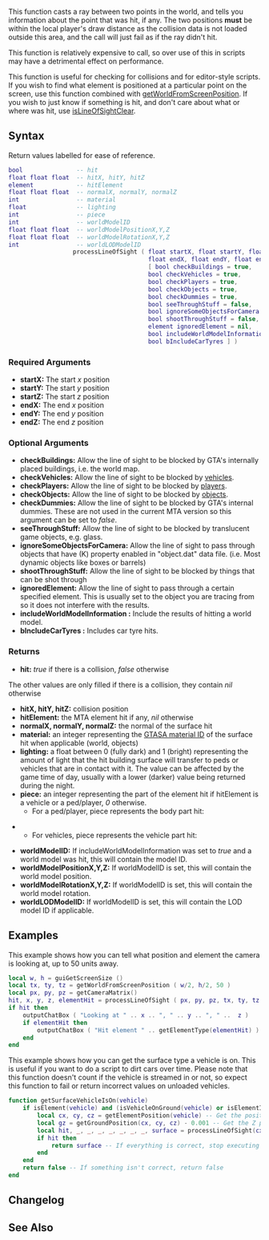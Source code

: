 {{Client function}}

This function casts a ray between two points in the world, and tells you information about the point that was hit, if any. The two positions '''must''' be within the local player's draw distance as the collision data is not loaded outside this area, and the call will just fail as if the ray didn't hit.

This function is relatively expensive to call, so over use of this in scripts may have a detrimental effect on performance.

This function is useful for checking for collisions and for editor-style scripts. If you wish to find what element is positioned at a particular point on the screen, use this function combined with [[/getWorldFromScreenPosition.md|getWorldFromScreenPosition]]. If you wish to just know if something is hit, and don't care about what or where was hit, use [[/isLineOfSightClear.md|isLineOfSightClear]].

==Syntax== 
Return values labelled for ease of reference.
<syntaxhighlight lang="lua">
bool               -- hit
float float float  -- hitX, hitY, hitZ
element            -- hitElement
float float float  -- normalX, normalY, normalZ
int                -- material
float              -- lighting
int                -- piece
int                -- worldModelID
float float float  -- worldModelPositionX,Y,Z
float float float  -- worldModelRotationX,Y,Z
int                -- worldLODModelID
                  processLineOfSight ( float startX, float startY, float startZ, 
                                       float endX, float endY, float endZ, 
                                       [ bool checkBuildings = true, 
                                       bool checkVehicles = true, 
                                       bool checkPlayers = true, 
                                       bool checkObjects = true, 
                                       bool checkDummies = true, 
                                       bool seeThroughStuff = false, 
                                       bool ignoreSomeObjectsForCamera = false, 
                                       bool shootThroughStuff = false, 
                                       element ignoredElement = nil,
                                       bool includeWorldModelInformation = false,
                                       bool bIncludeCarTyres ] )
</syntaxhighlight> 

===Required Arguments=== 
*'''startX:''' The start ''x'' position
*'''startY:''' The start ''y'' position
*'''startZ:''' The start ''z'' position
*'''endX:''' The end ''x'' position
*'''endY:''' The end ''y'' position
*'''endZ:''' The end ''z'' position

===Optional Arguments=== 
{{OptionalArg}} 
*'''checkBuildings:''' Allow the line of sight to be blocked by GTA's internally placed buildings, i.e. the world map.
*'''checkVehicles:''' Allow the line of sight to be blocked by [[/Vehicle.md|vehicles]].
*'''checkPlayers:''' Allow the line of sight to be blocked by [[/Player.md|players]].
*'''checkObjects:''' Allow the line of sight to be blocked by [[/Object.md|objects]].
*'''checkDummies:''' Allow the line of sight to be blocked by GTA's internal dummies.  These are not used in the current MTA version so this argument can be set to ''false''.
*'''seeThroughStuff:''' Allow the line of sight to be blocked by translucent game objects, e.g. glass.
*'''ignoreSomeObjectsForCamera:''' Allow the line of sight to pass through objects that have (K) property enabled in "object.dat" data file. (i.e. Most dynamic objects like boxes or barrels)
*'''shootThroughStuff:''' Allow the line of sight to be blocked by things that can be shot through
*'''ignoredElement:''' Allow the line of sight to pass through a certain specified element. This is usually set to the object you are tracing from so it does not interfere with the results.
*'''includeWorldModelInformation :''' Include the results of hitting a world model.
*'''bIncludeCarTyres :''' Includes car tyre hits.

===Returns===
*'''hit:''' ''true'' if there is a collision, ''false'' otherwise
The other values are only filled if there is a collision, they contain ''nil'' otherwise
*'''hitX, hitY, hitZ:''' collision position
*'''hitElement:''' the MTA element hit if any, ''nil'' otherwise
*'''normalX, normalY, normalZ:''' the normal of the surface hit
*'''material:''' an integer representing the [[/Material_IDs.md|GTASA material ID]] of the surface hit when applicable (world, objects)
*'''lighting:''' a float between 0 (fully dark) and 1 (bright) representing the amount of light that the hit building surface will transfer to peds or vehicles that are in contact with it. The value can be affected by the game time of day, usually with a lower (darker) value being returned during the night.
*'''piece:''' an integer representing the part of the element hit if hitElement is a vehicle or a ped/player, ''0'' otherwise. 
**For a ped/player, piece represents the body part hit:
{{BodyParts}}
**For vehicles, piece represents the vehicle part hit:
{{VehicleParts}}
*'''worldModelID:''' If includeWorldModelInformation was set to ''true'' and a world model was hit, this will contain the model ID.
*'''worldModelPositionX,Y,Z:''' If worldModelID is set, this will contain the world model position.
*'''worldModelRotationX,Y,Z:''' If worldModelID is set, this will contain the world model rotation.
*'''worldLODModelID:''' If worldModelID is set, this will contain the LOD model ID if applicable.

==Examples== 
This example shows how you can tell what position and element the camera is looking at, up to 50 units away.
<syntaxhighlight lang="lua">
local w, h = guiGetScreenSize ()
local tx, ty, tz = getWorldFromScreenPosition ( w/2, h/2, 50 )
local px, py, pz = getCameraMatrix()
hit, x, y, z, elementHit = processLineOfSight ( px, py, pz, tx, ty, tz )
if hit then
    outputChatBox ( "Looking at " .. x .. ", " .. y .. ", " ..  z )
    if elementHit then
        outputChatBox ( "Hit element " .. getElementType(elementHit) )
    end
end
</syntaxhighlight>
This example shows how you can get the surface type a vehicle is on. This is useful if you want to do a script to dirt cars over time. Please note that this function doesn't count if the vehicle is streamed in or not, so expect this function to fail or return incorrect values on unloaded vehicles.
<syntaxhighlight lang="lua">
function getSurfaceVehicleIsOn(vehicle)
    if isElement(vehicle) and (isVehicleOnGround(vehicle) or isElementInWater(vehicle)) then -- Is an element and is touching any surface?
        local cx, cy, cz = getElementPosition(vehicle) -- Get the position of the vehicle
        local gz = getGroundPosition(cx, cy, cz) - 0.001 -- Get the Z position of the ground the vehicle is on (-0.001 because of processLineOfSight)
        local hit, _, _, _, _, _, _, _, surface = processLineOfSight(cx, cy, cz, cx, cy, gz) -- This will get the material of the thing the car is standing on
        if hit then
            return surface -- If everything is correct, stop executing this function and return the surface type
        end
    end
    return false -- If something isn't correct, return false
end
</syntaxhighlight>

==Changelog==
{{ChangelogHeader}}
{{ChangelogItem|1.3.0-9.04273|''bIncludeCarTyres'' argument added}}
{{ChangelogItem|1.3.0-9.04273|''worldModelID'' return value fixed}}
{{ChangelogItem|1.3.0-9.04405|''lighting'' return value fixed}}

==See Also==
{{Client world functions}}